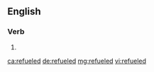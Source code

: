 ==English==

===Verb===
{{head|en|verb form}}

# {{en-past of|refuel}}

[[ca:refueled]]
[[de:refueled]]
[[mg:refueled]]
[[vi:refueled]]